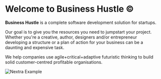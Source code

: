 
# Welcome to Business Hustle ©

**Business Hustle**  is a complete software development solution for startups. 

Our goal is to give you the resources you need to jumpstart your project. Whether you're a creative, author, designers and/or entrepreneur developing a structure or a plan of action for your business can be a daunting and expensive task.

We help companies use agile+critical+adaptive futuristic thinking to build solid customer-centred profitable organisations.


<Bleed>![Nextra Example](../public/demoo.png)</Bleed>
